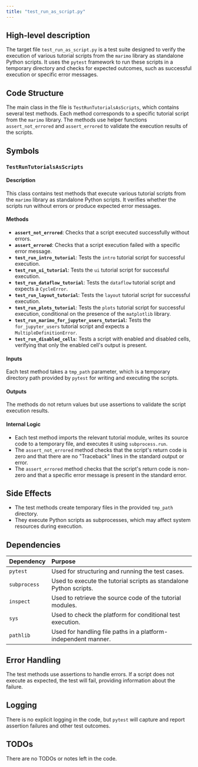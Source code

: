 ```yaml
---
title: "test_run_as_script.py"
---
```


## High-level description

The target file `test_run_as_script.py` is a test suite designed to verify the execution of various tutorial scripts from the `marimo` library as standalone Python scripts. It uses the `pytest` framework to run these scripts in a temporary directory and checks for expected outcomes, such as successful execution or specific error messages.

## Code Structure

The main class in the file is `TestRunTutorialsAsScripts`, which contains several test methods. Each method corresponds to a specific tutorial script from the `marimo` library. The methods use helper functions `assert_not_errored` and `assert_errored` to validate the execution results of the scripts.

## Symbols

### `TestRunTutorialsAsScripts`
#### Description
This class contains test methods that execute various tutorial scripts from the `marimo` library as standalone Python scripts. It verifies whether the scripts run without errors or produce expected error messages.

#### Methods

- **`assert_not_errored`**: Checks that a script executed successfully without errors.
- **`assert_errored`**: Checks that a script execution failed with a specific error message.
- **`test_run_intro_tutorial`**: Tests the `intro` tutorial script for successful execution.
- **`test_run_ui_tutorial`**: Tests the `ui` tutorial script for successful execution.
- **`test_run_dataflow_tutorial`**: Tests the `dataflow` tutorial script and expects a `CycleError`.
- **`test_run_layout_tutorial`**: Tests the `layout` tutorial script for successful execution.
- **`test_run_plots_tutorial`**: Tests the `plots` tutorial script for successful execution, conditional on the presence of the `matplotlib` library.
- **`test_run_marimo_for_jupyter_users_tutorial`**: Tests the `for_jupyter_users` tutorial script and expects a `MultipleDefinitionError`.
- **`test_run_disabled_cells`**: Tests a script with enabled and disabled cells, verifying that only the enabled cell's output is present.

#### Inputs
Each test method takes a `tmp_path` parameter, which is a temporary directory path provided by `pytest` for writing and executing the scripts.

#### Outputs
The methods do not return values but use assertions to validate the script execution results.

#### Internal Logic
- Each test method imports the relevant tutorial module, writes its source code to a temporary file, and executes it using `subprocess.run`.
- The `assert_not_errored` method checks that the script's return code is zero and that there are no "Traceback" lines in the standard output or error.
- The `assert_errored` method checks that the script's return code is non-zero and that a specific error message is present in the standard error.

## Side Effects
- The test methods create temporary files in the provided `tmp_path` directory.
- They execute Python scripts as subprocesses, which may affect system resources during execution.

## Dependencies

| Dependency | Purpose |
|:-----------|:--------|
| `pytest` | Used for structuring and running the test cases. |
| `subprocess` | Used to execute the tutorial scripts as standalone Python scripts. |
| `inspect` | Used to retrieve the source code of the tutorial modules. |
| `sys` | Used to check the platform for conditional test execution. |
| `pathlib` | Used for handling file paths in a platform-independent manner. |

## Error Handling
The test methods use assertions to handle errors. If a script does not execute as expected, the test will fail, providing information about the failure.

## Logging
There is no explicit logging in the code, but `pytest` will capture and report assertion failures and other test outcomes.

## TODOs
There are no TODOs or notes left in the code.